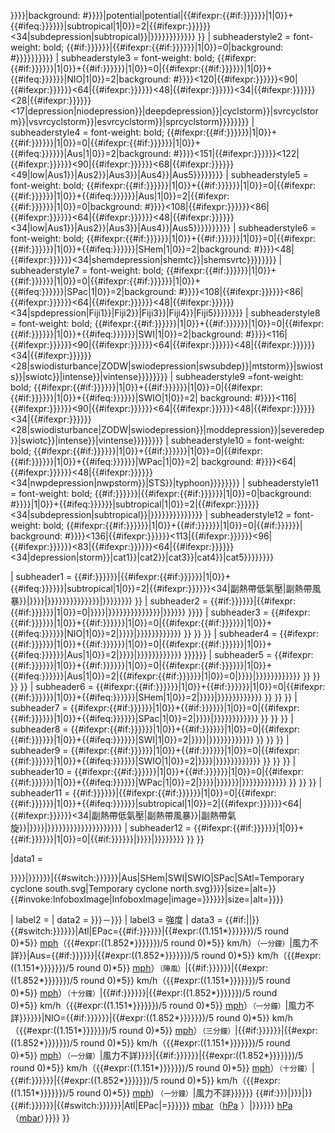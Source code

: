 <includeonly>{{Infobox
| bodystyle = width: 24em;
| subheaderstyle1 = font-weight: bold; {{#if:{{{等級|{{{Type|{{{等级|}}}}}}}}}|background: #{{Storm colour|{{#ifeq:{{{等級|{{{Type|{{{等级}}}}}}}}}|potential|potential|{{#ifexpr:{{#if:{{{一分鐘平均風速|{{{1-min winds|{{{一分钟平均风速|}}}}}}}}}|1|0}}+{{#ifeq:{{{等級|{{{Type|{{{等级}}}}}}}}}|subtropical|1|0}}=2|{{#ifexpr:{{{一分鐘平均風速|{{{1-min winds|{{{一分钟平均风速|}}}}}}}}}<34|subdepression|subtropical}}|{{{等級|{{{Type|{{{等级}}}}}}}}}}}}}}} }}
| subheaderstyle2 = font-weight: bold; {{#if:{{{等級一|{{{Type1|{{{等级一|}}}}}}}}}|{{#ifexpr:{{#if:{{{等級|{{{Type|{{{等级|}}}}}}}}}|1|0}}=0|background: #{{Storm colour|{{{等級一|{{{Type1|{{{等级一}}}}}}}}}}}}}}}
| subheaderstyle3 = font-weight: bold; {{#ifexpr:{{#if:{{{等級一|{{{Type1|{{{等级一|}}}}}}}}}|1|0}}+{{#if:{{{等級|{{{Type|{{{等级|}}}}}}}}}|1|0}}=0|{{#ifexpr:{{#if:{{{三分鐘平均風速|{{{3-min winds|{{{三分钟平均风速|}}}}}}}}}|1|0}}+{{#ifeq:{{{地區|{{{Basin|{{{地区}}}}}}}}}|NIO|1|0}}=2|background: #{{Storm colour|{{#ifexpr:{{{三分鐘平均風速|{{{3-min winds|{{{三分钟平均风速}}}}}}}}}<120|{{#ifexpr:{{{三分鐘平均風速|{{{3-min winds|{{{三分钟平均风速}}}}}}}}}<90|{{#ifexpr:{{{三分鐘平均風速|{{{3-min winds|{{{三分钟平均风速}}}}}}}}}<64|{{#ifexpr:{{{三分鐘平均風速|{{{3-min winds|{{{三分钟平均风速}}}}}}}}}<48|{{#ifexpr:{{{三分鐘平均風速|{{{3-min winds|{{{三分钟平均风速}}}}}}}}}<34|{{#ifexpr:{{{三分鐘平均風速|{{{3-min winds|{{{三分钟平均风速}}}}}}}}}<28|{{#ifexpr:{{{三分鐘平均風速|{{{3-min winds|{{{三分钟平均风速}}}}}}}}}<17|depression|niodepression}}|deepdepression}}|cyclstorm}}|svrcyclstorm}}|vsvrcyclstorm}}|esvrcyclstorm}}|sprcyclstorm}}}}}}}}
| subheaderstyle4 = font-weight: bold; {{#ifexpr:{{#if:{{{等級一|{{{Type1|{{{等级一|}}}}}}}}}|1|0}}+{{#if:{{{等級|{{{Type|{{{等级|}}}}}}}}}|1|0}}=0|{{#ifexpr:{{#if:{{{瞬間最大陣風|{{{Gusts|{{{瞬间最大阵风|}}}}}}}}}|1|0}}+{{#ifeq:{{{地區|{{{Basin|{{{地区}}}}}}}}}|Aus|1|0}}=2|background: #{{Storm colour|{{#ifexpr:{{{瞬間最大陣風|{{{Gusts|{{{瞬间最大阵风}}}}}}}}}<151|{{#ifexpr:{{{瞬間最大陣風|{{{Gusts|{{{瞬间最大阵风}}}}}}}}}<122|{{#ifexpr:{{{瞬間最大陣風|{{{Gusts|{{{瞬间最大阵风}}}}}}}}}<90|{{#ifexpr:{{{瞬間最大陣風|{{{Gusts|{{{瞬间最大阵风}}}}}}}}}<68|{{#ifexpr:{{{瞬間最大陣風|{{{Gusts|{{{瞬间最大阵风}}}}}}}}}<49|low|Aus1}}|Aus2}}|Aus3}}|Aus4}}|Aus5}}}}}}}}
| subheaderstyle5 = font-weight: bold; {{#ifexpr:{{#if:{{{等級一|{{{Type1|{{{等级一|}}}}}}}}}|1|0}}+{{#if:{{{等級|{{{Type|{{{等级|}}}}}}}}}|1|0}}=0|{{#ifexpr:{{#if:{{{十分鐘平均風速|{{{10-min winds|{{{十分钟平均风速|}}}}}}}}}|1|0}}+{{#ifeq:{{{地區|{{{Basin|{{{地区}}}}}}}}}|Aus|1|0}}=2|{{#ifexpr:{{#if:{{{瞬間最大陣風|{{{Gusts|{{{瞬间最大阵风|}}}}}}}}}|1|0}}=0|background: #{{Storm colour|{{#ifexpr:{{{十分鐘平均風速|{{{10-min winds|{{{十分钟平均风速}}}}}}}}}<108|{{#ifexpr:{{{十分鐘平均風速|{{{10-min winds|{{{十分钟平均风速}}}}}}}}}<86|{{#ifexpr:{{{十分鐘平均風速|{{{10-min winds|{{{十分钟平均风速}}}}}}}}}<64|{{#ifexpr:{{{十分鐘平均風速|{{{10-min winds|{{{十分钟平均风速}}}}}}}}}<48|{{#ifexpr:{{{十分鐘平均風速|{{{10-min winds|{{{十分钟平均风速}}}}}}}}}<34|low|Aus1}}|Aus2}}|Aus3}}|Aus4}}|Aus5}}}}}}}}}}
| subheaderstyle6 = font-weight: bold; {{#ifexpr:{{#if:{{{等級一|{{{Type1|{{{等级一|}}}}}}}}}|1|0}}+{{#if:{{{等級|{{{Type|{{{等级|}}}}}}}}}|1|0}}=0|{{#ifexpr:{{#if:{{{十分鐘平均風速|{{{10-min winds|{{{十分钟平均风速|}}}}}}}}}|1|0}}+{{#ifeq:{{{地區|{{{Basin|{{{地区}}}}}}}}}|SHem|1|0}}=2|background: #{{Storm colour|{{#ifexpr:{{{十分鐘平均風速|{{{10-min winds|{{{十分钟平均风速}}}}}}}}}<48|{{#ifexpr:{{{十分鐘平均風速|{{{10-min winds|{{{十分钟平均风速}}}}}}}}}<34|shemdepression|shemtc}}|shemsvrtc}}}}}}}}
| subheaderstyle7 = font-weight: bold; {{#ifexpr:{{#if:{{{等級一|{{{Type1|{{{等级一|}}}}}}}}}|1|0}}+{{#if:{{{等級|{{{Type|{{{等级|}}}}}}}}}|1|0}}=0|{{#ifexpr:{{#if:{{{十分鐘平均風速|{{{10-min winds|{{{十分钟平均风速|}}}}}}}}}|1|0}}+{{#ifeq:{{{地區|{{{Basin|{{{地区}}}}}}}}}|SPac|1|0}}=2|background: #{{Storm colour|{{#ifexpr:{{{十分鐘平均風速|{{{10-min winds|{{{十分钟平均风速}}}}}}}}}<108|{{#ifexpr:{{{十分鐘平均風速|{{{10-min winds|{{{十分钟平均风速}}}}}}}}}<86|{{#ifexpr:{{{十分鐘平均風速|{{{10-min winds|{{{十分钟平均风速}}}}}}}}}<64|{{#ifexpr:{{{十分鐘平均風速|{{{10-min winds|{{{十分钟平均风速}}}}}}}}}<48|{{#ifexpr:{{{十分鐘平均風速|{{{10-min winds|{{{十分钟平均风速}}}}}}}}}<34|spdepression|Fiji1}}|Fiji2}}|Fiji3}}|Fiji4}}|Fiji5}}}}}}}}
| subheaderstyle8 = font-weight: bold; {{#ifexpr:{{#if:{{{等級一|{{{Type1|{{{等级一|}}}}}}}}}|1|0}}+{{#if:{{{等級|{{{Type|{{{等级|}}}}}}}}}|1|0}}=0|{{#ifexpr:{{#if:{{{十分鐘平均風速|{{{10-min winds|{{{十分钟平均风速|}}}}}}}}}|1|0}}+{{#ifeq:{{{地區|{{{Basin|{{{地区}}}}}}}}}|SWI|1|0}}=2|background: #{{Storm colour|{{#ifexpr:{{{十分鐘平均風速|{{{10-min winds|{{{十分钟平均风速}}}}}}}}}<116|{{#ifexpr:{{{十分鐘平均風速|{{{10-min winds|{{{十分钟平均风速}}}}}}}}}<90|{{#ifexpr:{{{十分鐘平均風速|{{{10-min winds|{{{十分钟平均风速}}}}}}}}}<64|{{#ifexpr:{{{十分鐘平均風速|{{{10-min winds|{{{十分钟平均风速}}}}}}}}}<48|{{#ifexpr:{{{十分鐘平均風速|{{{10-min winds|{{{十分钟平均风速}}}}}}}}}<34|{{#ifexpr:{{{十分鐘平均風速|{{{10-min winds|{{{十分钟平均风速}}}}}}}}}<28|swiodisturbance|ZODW|swiodepression|swsubdep}}|mtstorm}}|swiosts}}|swiotc}}|intense}}|vintense}}}}}}}}
| subheaderstyle9 =font-weight: bold; {{#ifexpr:{{#if:{{{等級一|{{{Type1|{{{等级一|}}}}}}}}}|1|0}}+{{#if:{{{等級|{{{Type|{{{等级|}}}}}}}}}|1|0}}=0|{{#ifexpr:{{#if:{{{十分鐘平均風速|{{{10-min winds|{{{十分钟平均风速|}}}}}}}}}|1|0}}+{{#ifeq:{{{地區|{{{Basin|{{{地区}}}}}}}}}|SWIO|1|0}}=2| background: #{{Storm colour|{{#ifexpr:{{{十分鐘平均風速|{{{10-min winds|{{{十分钟平均风速}}}}}}}}}<116|{{#ifexpr:{{{十分鐘平均風速|{{{10-min winds|{{{十分钟平均风速}}}}}}}}}<90|{{#ifexpr:{{{十分鐘平均風速|{{{10-min winds|{{{十分钟平均风速}}}}}}}}}<64|{{#ifexpr:{{{十分鐘平均風速|{{{10-min winds|{{{十分钟平均风速}}}}}}}}}<48|{{#ifexpr:{{{十分鐘平均風速|{{{10-min winds|{{{十分钟平均风速}}}}}}}}}<34|{{#ifexpr:{{{十分鐘平均風速|{{{10-min winds|{{{十分钟平均风速}}}}}}}}}<28|swiodisturbance|ZODW|swiodepression}}|moddepression}}|severedep}}|swiotc}}|intense}}|vintense}}}}}}}}
| subheaderstyle10 = font-weight: bold; {{#ifexpr:{{#if:{{{等級一|{{{Type1|{{{等级一|}}}}}}}}}|1|0}}+{{#if:{{{等級|{{{Type|{{{等级|}}}}}}}}}|1|0}}=0|{{#ifexpr:{{#if:{{{十分鐘平均風速|{{{10-min winds|{{{十分钟平均风速|}}}}}}}}}|1|0}}+{{#ifeq:{{{地區|{{{Basin|{{{地区}}}}}}}}}|WPac|1|0}}=2| background: #{{Storm colour|{{#ifexpr:{{{十分鐘平均風速|{{{10-min winds|{{{十分钟平均风速}}}}}}}}}<64|{{#ifexpr:{{{十分鐘平均風速|{{{10-min winds|{{{十分钟平均风速}}}}}}}}}<48|{{#ifexpr:{{{十分鐘平均風速|{{{10-min winds|{{{十分钟平均风速}}}}}}}}}<34|nwpdepression|nwpstorm}}|STS}}|typhoon}}}}}}}}
| subheaderstyle11 = font-weight: bold; {{#if:{{{等級二|{{{Type2|{{{等级二|}}}}}}}}}|{{#ifexpr:{{#if:{{{等級|{{{Type|{{{等级|}}}}}}}}}|1|0}}=0|background: #{{Storm colour|{{#ifexpr:{{#if:{{{一分鐘平均風速|{{{1-min winds|{{{一分钟平均风速|}}}}}}}}}|1|0}}+{{#ifeq:{{{等級二|{{{Type2|{{{等级二}}}}}}}}}|subtropical|1|0}}=2|{{#ifexpr:{{{一分鐘平均風速|{{{1-min winds|{{{一分钟平均风速|}}}}}}}}}<34|subdepression|subtropical}}|{{{等級二|{{{Type2|{{{等级二}}}}}}}}}}}}}}}}}
| subheaderstyle12 = font-weight: bold; {{#ifexpr:{{#if:{{{等級二|{{{Type2|{{{等级二|}}}}}}}}}|1|0}}+{{#if:{{{等級|{{{Type|{{{等级|}}}}}}}}}|1|0}}=0|{{#if:{{{一分鐘平均風速|{{{1-min winds|{{{一分钟平均风速|}}}}}}}}}| background: #{{Storm colour|{{#ifexpr:{{{一分鐘平均風速|{{{1-min winds|{{{一分钟平均风速}}}}}}}}}<136|{{#ifexpr:{{{一分鐘平均風速|{{{1-min winds|{{{一分钟平均风速}}}}}}}}}<113|{{#ifexpr:{{{一分鐘平均風速|{{{1-min winds|{{{一分钟平均风速}}}}}}}}}<96|{{#ifexpr:{{{一分鐘平均風速|{{{1-min winds|{{{一分钟平均风速}}}}}}}}}<83|{{#ifexpr:{{{一分鐘平均風速|{{{1-min winds|{{{一分钟平均风速}}}}}}}}}<64|{{#ifexpr:{{{一分鐘平均風速|{{{1-min winds|{{{一分钟平均风速}}}}}}}}}<34|depression|storm}}|cat1}}|cat2}}|cat3}}|cat4}}|cat5}}}}}}}}

| subheader1 = {{#if:{{{等級|{{{Type|{{{等级|}}}}}}}}}|{{#ifexpr:{{#if:{{{一分鐘平均風速|{{{1-min winds|{{{一分钟平均风速|}}}}}}}}}|1|0}}+{{#ifeq:{{{等級|{{{Type|{{{等级}}}}}}}}}|subtropical|1|0}}=2|{{#ifexpr:{{{一分鐘平均風速|{{{1-min winds|{{{一分钟平均风速|}}}}}}}}}<34|副熱帶低氣壓|副熱帶風暴}}|{{Tc nom list|{{{等級|{{{Type|{{{等级}}}}}}}}}|{{{地區|{{{Basin|{{{地区}}}}}}}}}}}}}{{Tc warning center|{{{等級|{{{Type|{{{等级|}}}}}}}}}|{{{氣象局|{{{WarningCenter|{{{气象局|}}}}}}}}}}} }}
| subheader2 = {{#if:{{{等級一|{{{Type1|{{{等级一|}}}}}}}}}|{{#ifexpr:{{#if:{{{等級|{{{Type|{{{等级|}}}}}}}}}|1|0}}=0|{{Tc nom list|{{{等級一|{{{Type1|{{{等级一}}}}}}}}}|{{{地區|{{{Basin|{{{地区}}}}}}}}}}}}}{{Tc warning center|{{{等級一|{{{Type1|{{{等级一|}}}}}}}}}|{{{氣象局|{{{WarningCenter|{{{气象局|}}}}}}}}} }}}}
| subheader3 = {{#ifexpr:{{#if:{{{等級一|{{{Type1|{{{等级一|}}}}}}}}}|1|0}}+{{#if:{{{等級|{{{Type|{{{等级|}}}}}}}}}|1|0}}=0|{{#ifexpr:{{#if:{{{三分鐘平均風速|{{{3-min winds|{{{三分钟平均风速|}}}}}}}}}|1|0}}+{{#ifeq:{{{地區|{{{Basin|{{{地区}}}}}}}}}|NIO|1|0}}=2|{{Tc nom|3min|{{{三分鐘平均風速|{{{3-min winds|{{{三分钟平均风速}}}}}}}}}|{{{地區|{{{Basin|{{{地区}}}}}}}}}}}{{Tc warning center|IMD|{{{氣象局|{{{WarningCenter|{{{气象局|}}}}}}}}} }} }} }}
| subheader4 = {{#ifexpr:{{#if:{{{等級一|{{{Type1|{{{等级一|}}}}}}}}}|1|0}}+{{#if:{{{等級|{{{Type|{{{等级|}}}}}}}}}|1|0}}=0|{{#ifexpr:{{#if:{{{瞬間最大陣風|{{{Gusts|{{{瞬间最大阵风|}}}}}}}}}|1|0}}+{{#ifeq:{{{地區|{{{Basin|{{{地区}}}}}}}}}|Aus|1|0}}=2|{{Tc nom|Gusts|{{{瞬間最大陣風|{{{Gusts|{{{瞬间最大阵风|}}}}}}}}}|{{{地區|{{{Basin|{{{地区}}}}}}}}}}}{{Tc warning center|BoM|{{{氣象局|{{{WarningCenter|{{{气象局|}}}}}}}}} }}}}}}
| subheader5 = {{#ifexpr:{{#if:{{{等級一|{{{Type1|{{{等级一|}}}}}}}}}|1|0}}+{{#if:{{{等級|{{{Type|{{{等级|}}}}}}}}}|1|0}}=0|{{#ifexpr:{{#if:{{{十分鐘平均風速|{{{10-min winds|{{{十分钟平均风速|}}}}}}}}}|1|0}}+{{#ifeq:{{{地區|{{{Basin|{{{地区}}}}}}}}}|Aus|1|0}}=2|{{#ifexpr:{{#if:{{{瞬間最大陣風|{{{Gusts|{{{瞬间最大阵风|}}}}}}}}}|1|0}}=0|{{Tc nom|10min|{{{十分鐘平均風速|{{{10-min winds|{{{十分钟平均风速}}}}}}}}}|{{{地區|{{{Basin|{{{地区}}}}}}}}}}}{{Tc warning center|BoM|{{{氣象局|{{{WarningCenter|{{{气象局|}}}}}}}}} }} }} }} }}
| subheader6 = {{#ifexpr:{{#if:{{{等級一|{{{Type1|{{{等级一|}}}}}}}}}|1|0}}+{{#if:{{{等級|{{{Type|{{{等级|}}}}}}}}}|1|0}}=0|{{#ifexpr:{{#if:{{{十分鐘平均風速|{{{10-min winds|{{{十分钟平均风速|}}}}}}}}}|1|0}}+{{#ifeq:{{{地區|{{{Basin|{{{地区}}}}}}}}}|SHem|1|0}}=2|{{Tc nom|10min|{{{十分鐘平均風速|{{{10-min winds|{{{十分钟平均风速}}}}}}}}}|{{{地區|{{{Basin|{{{地区}}}}}}}}}}}{{Tc warning center|SHem|{{{氣象局|{{{WarningCenter|{{{气象局}}}}}}}}} }} }} }}
| subheader7 = {{#ifexpr:{{#if:{{{等級一|{{{Type1|{{{等级一|}}}}}}}}}|1|0}}+{{#if:{{{等級|{{{Type|{{{等级|}}}}}}}}}|1|0}}=0|{{#ifexpr:{{#if:{{{十分鐘平均風速|{{{10-min winds|{{{十分钟平均风速|}}}}}}}}}|1|0}}+{{#ifeq:{{{地區|{{{Basin|{{{地区}}}}}}}}}|SPac|1|0}}=2|{{Tc nom|10min|{{{十分鐘平均風速|{{{10-min winds|{{{十分钟平均风速}}}}}}}}}|{{{地區|{{{Basin|{{{地区}}}}}}}}}}}{{Tc warning center|FMS|{{{氣象局|{{{WarningCenter|{{{气象局|}}}}}}}}} }} }} }}
| subheader8 = {{#ifexpr:{{#if:{{{等級一|{{{Type1|{{{等级一|}}}}}}}}}|1|0}}+{{#if:{{{等級|{{{Type|{{{等级|}}}}}}}}}|1|0}}=0|{{#ifexpr:{{#if:{{{十分鐘平均風速|{{{10-min winds|{{{十分钟平均风速|}}}}}}}}}|1|0}}+{{#ifeq:{{{地區|{{{Basin|{{{地区}}}}}}}}}|SWI|1|0}}=2|{{Tc nom|10min|{{{十分鐘平均風速|{{{10-min winds|{{{十分钟平均风速}}}}}}}}}|{{{地區|{{{Basin|{{{地区}}}}}}}}}}}{{Tc warning center|MFR|{{{氣象局|{{{WarningCenter|{{{气象局|}}}}}}}}} }} }} }}
| subheader9 = {{#ifexpr:{{#if:{{{等級一|{{{Type1|{{{等级一|}}}}}}}}}|1|0}}+{{#if:{{{等級|{{{Type|{{{等级|}}}}}}}}}|1|0}}=0|{{#ifexpr:{{#if:{{{十分鐘平均風速|{{{10-min winds|{{{十分钟平均风速|}}}}}}}}}|1|0}}+{{#ifeq:{{{地區|{{{Basin|{{{地区}}}}}}}}}|SWIO|1|0}}=2|{{Tc nom|10min|{{{十分鐘平均風速|{{{10-min winds|{{{十分钟平均风速}}}}}}}}}|{{{地區|{{{Basin|{{{地区}}}}}}}}}}}{{Tc warning center|MFR|{{{氣象局|{{{WarningCenter|{{{气象局|}}}}}}}}} }} }} }}
| subheader10 = {{#ifexpr:{{#if:{{{等級一|{{{Type1|{{{等级一|}}}}}}}}}|1|0}}+{{#if:{{{等級|{{{Type|{{{等级|}}}}}}}}}|1|0}}=0|{{#ifexpr:{{#if:{{{十分鐘平均風速|{{{10-min winds|{{{十分钟平均风速|}}}}}}}}}|1|0}}+{{#ifeq:{{{地區|{{{Basin|{{{地区}}}}}}}}}|WPac|1|0}}=2|{{Tc nom|10min|{{{十分鐘平均風速|{{{10-min winds|{{{十分钟平均风速}}}}}}}}}|{{{地區|{{{Basin|{{{地区}}}}}}}}}|{{{氣象局|{{{WarningCenter|{{{气象局}}}}}}}}}}}{{Tc warning center|JMA|{{{氣象局|{{{WarningCenter|{{{气象局|}}}}}}}}} }} }} }}
| subheader11 = {{#if:{{{等級二|{{{Type2|{{{等级二|}}}}}}}}}|{{#ifexpr:{{#if:{{{等級|{{{Type|{{{等级|}}}}}}}}}|1|0}}=0|{{#ifexpr:{{#if:{{{一分鐘平均風速|{{{1-min winds|{{{一分钟平均风速|}}}}}}}}}|1|0}}+{{#ifeq:{{{等級二|{{{Type2|{{{等级二}}}}}}}}}|subtropical|1|0}}=2|{{#ifexpr:{{{一分鐘平均風速|{{{1-min winds|{{{一分钟平均风速|}}}}}}}}}<64|{{#ifexpr:{{{一分鐘平均風速|{{{1-min winds|{{{一分钟平均风速|}}}}}}}}}<34|副熱帶低氣壓|副熱帶風暴}}|副熱帶氣旋}}|{{Tc nom list|{{{等級二|{{{Type2|{{{等级二}}}}}}}}}|{{{地區|{{{Basin|{{{地区}}}}}}}}}}}}}{{Tc warning center|{{{等級二|{{{Type2|{{{等级二|}}}}}}}}}}}}}}}
| subheader12 = {{#ifexpr:{{#if:{{{等級二|{{{Type2|{{{等级二|}}}}}}}}}|1|0}}+{{#if:{{{等級|{{{Type|{{{等级|}}}}}}}}}|1|0}}=0|{{#if:{{{一分鐘平均風速|{{{1-min winds|{{{一分钟平均风速|}}}}}}}}}|{{Tc nom|1min|{{{一分鐘平均風速|{{{1-min winds|{{{一分钟平均风速}}}}}}}}}|{{{地區|{{{Basin|{{{地区}}}}}}}}}}}{{Tc warning center|SSHWS}} }} }}

|data1 = <div style="vertical-align: middle">{{nowrap|{{#invoke:InfoboxImage|InfoboxImage|image={{#if:{{{圖片|{{{Image|{{{图片|}}}}}}}}}|{{{圖片|{{{Image|{{{图片}}}}}}}}}|{{#switch:{{{地區|{{{Basin|{{{地区}}}}}}}}}|Aus|SHem|SWI|SWIO|SPac|SAtl=Temporary cyclone south.svg|Temporary cyclone north.svg}}}}|size={{{image_size|150px}}}|alt={{{alt|}}}}}{{space}}{{#invoke:InfoboxImage|InfoboxImage|image={{{路徑|{{{Track|{{{路径|}}}}}}}}}|size={{{image_size|150px}}}|alt={{{alt|}}}}}}}</div>

| label2 = {{nowrap|持續日期}}
| data2 = {{{形成日期|{{{Formed|不詳}}}}}}－{{{消散日期|{{{Dissipated|不詳}}}}}}
| label3 = 強度
| data3 = {{#if:{{{Prewinds|}}}|{{{Prewinds}}}|}}{{#switch:{{{地區|{{{Basin|{{{地区}}}}}}}}}|Atl|EPac={{#if:{{{一分鐘平均風速|{{{1-min winds|{{{一分钟平均风速|}}}}}}}}}|{{#expr:((1.151*{{{一分鐘平均風速|{{{1-min winds|{{{一分钟平均风速}}}}}}}}})/5 round 0)*5}}&nbsp;[[英里每小時|mph]]（{{#expr:((1.852*{{{一分鐘平均風速|{{{1-min winds|{{{一分钟平均风速}}}}}}}}})/5 round 0)*5}}&nbsp;km/h）<small>（一分鐘）</small>|風力不詳}}|Aus={{#if:{{{瞬間最大陣風|{{{Gusts|{{{瞬间最大阵风|}}}}}}}}}|{{#expr:((1.852*{{{瞬間最大陣風|{{{Gusts|{{{瞬间最大阵风}}}}}}}}})/5 round 0)*5}}&nbsp;km/h（{{#expr:((1.151*{{{瞬間最大陣風|{{{Gusts|{{{瞬间最大阵风}}}}}}}}})/5 round 0)*5}}&nbsp;[[英里每小時|mph]]）<small>（陣風）</small>|{{#if:{{{十分鐘平均風速|{{{10-min winds|{{{十分钟平均风速|}}}}}}}}}|{{#expr:((1.852*{{{十分鐘平均風速|{{{10-min winds|{{{十分钟平均风速}}}}}}}}})/5 round 0)*5}}&nbsp;km/h（{{#expr:((1.151*{{{十分鐘平均風速|{{{10-min winds|{{{十分钟平均风速}}}}}}}}})/5 round 0)*5}}&nbsp;[[英里每小時|mph]]）<small>（十分鐘）</small>|{{#if:{{{一分鐘平均風速|{{{1-min winds|{{{一分钟平均风速|}}}}}}}}}|{{#expr:((1.852*{{{一分鐘平均風速|{{{1-min winds|{{{一分钟平均风速}}}}}}}}})/5 round 0)*5}}&nbsp;km/h（{{#expr:((1.151*{{{一分鐘平均風速|{{{1-min winds|{{{一分钟平均风速}}}}}}}}})/5 round 0)*5}}&nbsp;[[英里每小時|mph]]）<small>（一分鐘）</small>|風力不詳}}}}}}|NIO={{#if:{{{三分鐘平均風速|{{{3-min winds|{{{三分钟平均风速|}}}}}}}}}|{{#expr:((1.852*{{{三分鐘平均風速|{{{3-min winds|{{{三分钟平均风速}}}}}}}}})/5 round 0)*5}}&nbsp;km/h（{{#expr:((1.151*{{{三分鐘平均風速|{{{3-min winds|{{{三分钟平均风速}}}}}}}}})/5 round 0)*5}}&nbsp;[[英里每小時|mph]]）<small>（三分鐘）</small>|{{#if:{{{一分鐘平均風速|{{{1-min winds|{{{一分钟平均风速|}}}}}}}}}|{{#expr:((1.852*{{{一分鐘平均風速|{{{1-min winds|{{{一分钟平均风速}}}}}}}}})/5 round 0)*5}}&nbsp;km/h（{{#expr:((1.151*{{{一分鐘平均風速|{{{1-min winds|{{{一分钟平均风速}}}}}}}}})/5 round 0)*5}}&nbsp;[[英里每小時|mph]]）<small>（一分鐘）</small>|風力不詳}}}}|{{#if:{{{十分鐘平均風速|{{{10-min winds|{{{十分钟平均风速|}}}}}}}}}|{{#expr:((1.852*{{{十分鐘平均風速|{{{10-min winds|{{{十分钟平均风速}}}}}}}}})/5 round 0)*5}}&nbsp;km/h（{{#expr:((1.151*{{{十分鐘平均風速|{{{10-min winds|{{{十分钟平均风速}}}}}}}}})/5 round 0)*5}}&nbsp;[[英里每小時|mph]]）<small>（十分鐘）</small>|{{#if:{{{一分鐘平均風速|{{{1-min winds|{{{一分钟平均风速|}}}}}}}}}|{{#expr:((1.852*{{{一分鐘平均風速|{{{1-min winds|{{{一分钟平均风速}}}}}}}}})/5 round 0)*5}}&nbsp;km/h（{{#expr:((1.151*{{{一分鐘平均風速|{{{1-min winds|{{{一分钟平均风速}}}}}}}}})/5 round 0)*5}}&nbsp;[[英里每小時|mph]])&nbsp;<small>（一分鐘）</small>|風力不詳}}}}}}&nbsp;{{#if:{{{Pressurepre|{{{Prepressure|}}}}}}|{{{Pressurepre|{{{Prepressure}}}}}}|}} <br>{{#if:{{{氣壓|{{{Pressure|{{{气压|}}}}}}}}}|{{#switch:{{{地區|{{{Basin|{{{地区}}}}}}}}}|Atl|EPac|={{{氣壓|{{{Pressure|{{{气压}}}}}}}}}&nbsp;[[巴|mbar]]（[[帕斯卡|hPa]]<!--; <small>{{#expr:{{{氣壓|{{{Pressure|{{{气压}}}}}}}}}*0.02953007 round 2}}&nbsp;[[Inch of mercury|inHg]]</small>-->）|{{{氣壓|{{{Pressure|{{{气压}}}}}}}}}&nbsp;[[帕斯卡|hPa]]（[[巴|mbar]]）}}}}
}}</includeonly><noinclude>
{{Documentation}}
</noinclude>